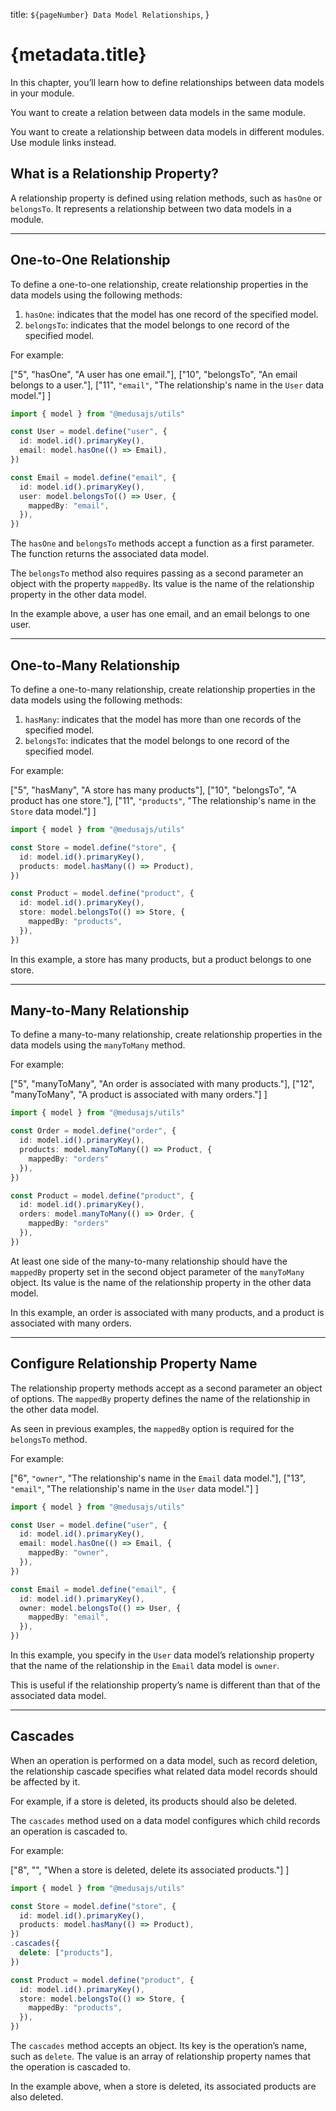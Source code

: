 
  title: `${pageNumber} Data Model Relationships`,
}

# {metadata.title} <BetaBadge text="Beta" tooltipText="Data model relationships are in active development and may change." />

In this chapter, you’ll learn how to define relationships between data models in your module.

<Note title="Use data model relationships when" type="success">

You want to create a relation between data models in the same module.

</Note>

<Note title="Don't use data model relationships if" type="error">

You want to create a relationship between data models in different modules. Use module links instead.

</Note>

## What is a Relationship Property?

A relationship property is defined using relation methods, such as `hasOne` or `belongsTo`. It represents a relationship between two data models in a module. 

---

## One-to-One Relationship

To define a one-to-one relationship, create relationship properties in the data models using the following methods:

1. `hasOne`: indicates that the model has one record of the specified model.
2. `belongsTo`: indicates that the model belongs to one record of the specified model.

For example:

  ["5", "hasOne", "A user has one email."],
  ["10", "belongsTo", "An email belongs to a user."],
  ["11", `"email"`, "The relationship's name in the `User` data model."]
]

```ts highlights={oneToOneHighlights}
import { model } from "@medusajs/utils"

const User = model.define("user", {
  id: model.id().primaryKey(),
  email: model.hasOne(() => Email),
})

const Email = model.define("email", {
  id: model.id().primaryKey(),
  user: model.belongsTo(() => User, {
    mappedBy: "email",
  }),
})
```

The `hasOne` and `belongsTo` methods accept a function as a first parameter. The function returns the associated data model.

The `belongsTo` method also requires passing as a second parameter an object with the property `mappedBy`. Its value is the name of the relationship property in the other data model.

In the example above, a user has one email, and an email belongs to one user.

---

## One-to-Many Relationship

To define a one-to-many relationship, create relationship properties in the data models using the following methods:

1. `hasMany`: indicates that the model has more than one records of the specified model.
2. `belongsTo`: indicates that the model belongs to one record of the specified model.

For example:

  ["5", "hasMany", "A store has many products"],
  ["10", "belongsTo", "A product has one store."],
  ["11", `"products"`, "The relationship's name in the `Store` data model."]
]

```ts highlights={oneToManyHighlights}
import { model } from "@medusajs/utils"

const Store = model.define("store", {
  id: model.id().primaryKey(),
  products: model.hasMany(() => Product),
})

const Product = model.define("product", {
  id: model.id().primaryKey(),
  store: model.belongsTo(() => Store, {
    mappedBy: "products",
  }),
})
```

In this example, a store has many products, but a product belongs to one store.

---

## Many-to-Many Relationship

To define a many-to-many relationship, create relationship properties in the data models using the `manyToMany` method.

For example:

  ["5", "manyToMany", "An order is associated with many products."],
  ["12", "manyToMany", "A product is associated with many orders."]
]

```ts highlights={manyToManyHighlights}
import { model } from "@medusajs/utils"

const Order = model.define("order", {
  id: model.id().primaryKey(),
  products: model.manyToMany(() => Product, {
    mappedBy: "orders"
  }),
})

const Product = model.define("product", {
  id: model.id().primaryKey(),
  orders: model.manyToMany(() => Order, {
    mappedBy: "orders"
  }),
})
```

At least one side of the many-to-many relationship should have the `mappedBy` property set in the second object parameter of the `manyToMany` object. Its value is the name of the relationship property in the other data model.

In this example, an order is associated with many products, and a product is associated with many orders.

---

## Configure Relationship Property Name

The relationship property methods accept as a second parameter an object of options. The `mappedBy` property defines the name of the relationship in the other data model.

As seen in previous examples, the `mappedBy` option is required for the `belongsTo` method.

For example:

  ["6", `"owner"`, "The relationship's name in the `Email` data model."],
  ["13", `"email"`, "The relationship's name in the `User` data model."]
]

```ts highlights={relationNameHighlights}
import { model } from "@medusajs/utils"

const User = model.define("user", {
  id: model.id().primaryKey(),
  email: model.hasOne(() => Email, {
    mappedBy: "owner",
  }),
})

const Email = model.define("email", {
  id: model.id().primaryKey(),
  owner: model.belongsTo(() => User, {
    mappedBy: "email",
  }),
})
```

In this example, you specify in the `User` data model’s relationship property that the name of the relationship in the `Email` data model is `owner`.

This is useful if the relationship property’s name is different than that of the associated data model.

---

## Cascades

When an operation is performed on a data model, such as record deletion, the relationship cascade specifies what related data model records should be affected by it.

For example, if a store is deleted, its products should also be deleted.

The `cascades` method used on a data model configures which child records an operation is cascaded to.

For example:

  ["8", "", "When a store is deleted, delete its associated products."]
]

```ts highlights={highlights}
import { model } from "@medusajs/utils"

const Store = model.define("store", {
  id: model.id().primaryKey(),
  products: model.hasMany(() => Product),
})
.cascades({
  delete: ["products"],
})

const Product = model.define("product", {
  id: model.id().primaryKey(),
  store: model.belongsTo(() => Store, {
    mappedBy: "products",
  }),
})
```

The `cascades` method accepts an object. Its key is the operation’s name, such as `delete`. The value is an array of relationship property names that the operation is cascaded to.

In the example above, when a store is deleted, its associated products are also deleted.
